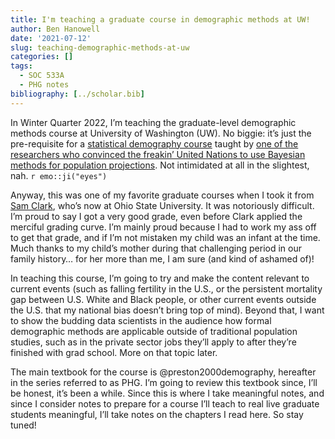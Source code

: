 ```yaml
---
title: I'm teaching a graduate course in demographic methods at UW!
author: Ben Hanowell
date: '2021-07-12'
slug: teaching-demographic-methods-at-uw
categories: []
tags:
  - SOC 533A
  - PHG notes
bibliography: [../scholar.bib]
---
```


In Winter Quarter 2022, I'm teaching the graduate-level demographic methods course at University of Washington (UW). No biggie: it's just the pre-requisite for a [statistical demography course](https://csde.washington.edu/news-events/statistical-demography-and-data-science-csss-stat-soc-563/) taught by [one of the researchers who convinced the freakin' United Nations to use Bayesian methods for population projections](https://sites.stat.washington.edu/raftery/). Not intimidated at all in the slightest, nah. `r emo::ji("eyes")`

Anyway, this was one of my favorite graduate courses when I took it from [Sam Clark](https://sociology.osu.edu/people/clark.2962), who's now at Ohio State University. It was notoriously difficult. I'm proud to say I got a very good grade, even before Clark applied the merciful grading curve. I'm mainly proud because I had to work my ass off to get that grade, and if I'm not mistaken my child was an infant at the time. Much thanks to my child's mother during that challenging period in our family history... for her more than me, I am sure (and kind of ashamed of)!

In teaching this course, I'm going to try and make the content relevant to current events (such as falling fertility in the U.S., or the persistent mortality gap between U.S. White and Black people, or other current events outside the U.S. that my national bias doesn't bring top of mind). Beyond that, I want to show the budding data scientists in the audience how formal demographic methods are applicable outside of traditional population studies, such as in the private sector jobs they'll apply to after they're finished with grad school. More on that topic later.

The main textbook for the course is @preston2000demography, hereafter in the series referred to as PHG. I'm going to review this textbook since, I'll be honest, it's been a while. Since this is where I take meaningful notes, and since I consider notes to prepare for a course I'll teach to real live graduate students meaningful, I'll take notes on the chapters I read here. So stay tuned!


